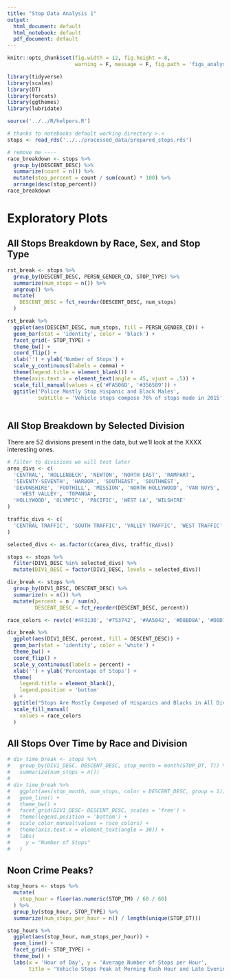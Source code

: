 ```yaml
---
title: "Stop Data Analysis 1"
output:
  html_document: default
  html_notebook: default
  pdf_document: default
---
```



```r
knitr::opts_chunk$set(fig.width = 12, fig.height = 8,
                      warning = F, message = F, fig.path = 'figs_analysis_1/')
```

```r
library(tidyverse)
library(scales)
library(DT)
library(forcats)
library(ggthemes)
library(lubridate)

source('../../R/helpers.R')

# thanks to notebooks default working directory >.<
stops <- read_rds('../../processed_data/prepared_stops.rds')

# remove me ----
race_breakdown <- stops %>%
  group_by(DESCENT_DESC) %>%
  summarize(count = n()) %>%
  mutate(stop_percent = count / sum(count) * 100) %>%
  arrange(desc(stop_percent))
race_breakdown
```

# Exploratory Plots

## All Stops Breakdown by Race, Sex, and Stop Type
```r
rst_break <- stops %>%
  group_by(DESCENT_DESC, PERSN_GENDER_CD, STOP_TYPE) %>%
  summarize(num_stops = n()) %>%
  ungroup() %>%
  mutate(
    DESCENT_DESC = fct_reorder(DESCENT_DESC, num_stops)
  )

rst_break %>%
  ggplot(aes(DESCENT_DESC, num_stops, fill = PERSN_GENDER_CD)) + 
  geom_bar(stat = 'identity', color = 'black') + 
  facet_grid(~ STOP_TYPE) + 
  theme_bw() + 
  coord_flip() + 
  xlab('') + ylab('Number of Stops') +
  scale_y_continuous(labels = comma) + 
  theme(legend.title = element_blank()) + 
  theme(axis.text.x = element_text(angle = 45, vjust = .5)) + 
  scale_fill_manual(values = c('#FA506D', '#356589')) + 
  ggtitle('Police Mostly Stop Hispanic and Black Males',
          subtitle = 'Vehicle stops compose 76% of stops made in 2015') 
  
```

## All Stop Breakdown by Selected Division
There are 52 divisions present in the data, but we'll look at the XXXX interesting ones.
```r
# filter to divisions we will test later
area_divs <- c(
  'CENTRAL', 'HOLLENBECK', 'NEWTON', 'NORTH EAST', 'RAMPART',
  'SEVENTY-SEVENTH', 'HARBOR', 'SOUTHEAST', 'SOUTHWEST',
  'DEVONSHIRE', 'FOOTHILL', 'MISSION', 'NORTH HOLLYWOOD', 'VAN NUYS',
    'WEST VALLEY', 'TOPANGA',
  'HOLLYWOOD', 'OLYMPIC', 'PACIFIC', 'WEST LA', 'WILSHIRE'
)

traffic_divs <- c(
  'CENTRAL TRAFFIC', 'SOUTH TRAFFIC', 'VALLEY TRAFFIC', 'WEST TRAFFIC'
)

selected_divs <- as.factor(c(area_divs, traffic_divs))

stops <- stops %>%
  filter(DIV1_DESC %in% selected_divs) %>%
  mutate(DIV1_DESC = factor(DIV1_DESC, levels = selected_divs))

div_break <- stops %>%
  group_by(DIV1_DESC, DESCENT_DESC) %>%
  summarize(n = n()) %>%
  mutate(percent = n / sum(n),
         DESCENT_DESC = fct_reorder(DESCENT_DESC, percent))

race_colors <- rev(c('#4F3130', '#753742', '#AA5042', '#D8BD8A', '#D8D78F', '#ABA361'))

div_break %>%
  ggplot(aes(DIV1_DESC, percent, fill = DESCENT_DESC)) + 
  geom_bar(stat = 'identity', color = 'white') + 
  theme_bw() + 
  coord_flip() + 
  scale_y_continuous(labels = percent) +
  xlab('') + ylab('Percentage of Stops') +
  theme(
    legend.title = element_blank(),
    legend.position = 'bottom'
  ) +
  ggtitle("Stops Are Mostly Composed of Hispanics and Blacks in All Divisions", subtitle = "Stops made in the South West, South East, Central, Seventy-Seventh Divisions predominantly on blacks") +
  scale_fill_manual(
    values = race_colors
  )
```

## All Stops Over Time by Race and Division
```r
# div_time_break <- stops %>%
#   group_by(DIV1_DESC, DESCENT_DESC, stop_month = month(STOP_DT, T)) %>%
#   summarize(num_stops = n())
# 
# div_time_break %>%
#   ggplot(aes(stop_month, num_stops, color = DESCENT_DESC, group = 1)) + 
#   geom_line() + 
#   theme_bw() + 
#   facet_grid(DIV1_DESC~ DESCENT_DESC, scales = 'free') +
#   theme(legend.position = 'bottom') + 
#   scale_color_manual(values = race_colors) + 
#   theme(axis.text.x = element_text(angle = 30)) + 
#   labs(
#     y = "Number of Stops"
#   )
```


## Noon Crime Peaks?
```r
stop_hours <- stops %>%
  mutate(
    stop_hour = floor(as.numeric(STOP_TM) / 60 / 60)
  ) %>%
  group_by(stop_hour, STOP_TYPE) %>%
  summarize(num_stops_per_hour = n() / length(unique(STOP_DT)))

stop_hours %>%
  ggplot(aes(stop_hour, num_stops_per_hour)) + 
  geom_line() + 
  facet_grid(~ STOP_TYPE) + 
  theme_bw() + 
  labs(x = 'Hour of Day', y = 'Average Number of Stops per Hour',
       title = 'Vehicle Stops Peak at Morning Rush Hour and Late Evenings')
```